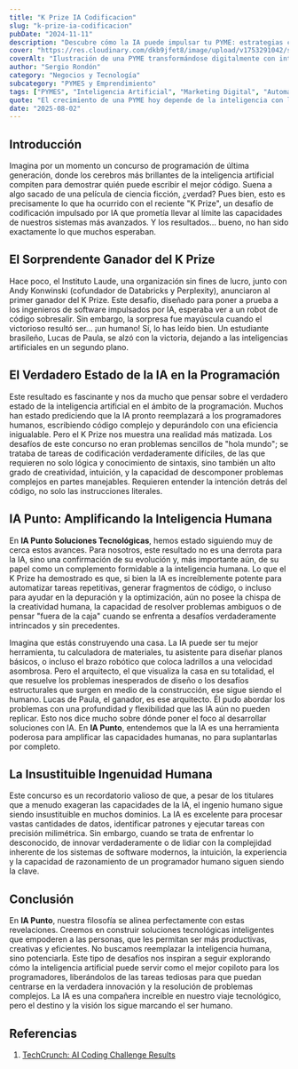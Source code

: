 ```yaml
---
title: "K Prize IA Codificacion"
slug: "k-prize-ia-codificacion"
pubDate: "2024-11-11"
description: "Descubre cómo la IA puede impulsar tu PYME: estrategias concretas de marketing, automatización y datos para aumentar ventas."
cover: "https://res.cloudinary.com/dkb9jfet8/image/upload/v1753291042/small-business_kk56r6.jpg"
coverAlt: "Ilustración de una PYME transformándose digitalmente con inteligencia artificial."
author: "Sergio Rondón"
category: "Negocios y Tecnología"
subcategory: "PYMES y Emprendimiento"
tags: ["PYMES", "Inteligencia Artificial", "Marketing Digital", "Automatización", "Ventas"]
quote: "El crecimiento de una PYME hoy depende de la inteligencia con la que se aplican datos, IA y estrategia. — Sergio Rondón"
date: "2025-08-02"
---
```




<h2 id="introduccion">Introducción</h2>

Imagina por un momento un concurso de programación de última generación, donde los cerebros más brillantes de la inteligencia artificial compiten para demostrar quién puede escribir el mejor código. Suena a algo sacado de una película de ciencia ficción, ¿verdad? Pues bien, esto es precisamente lo que ha ocurrido con el reciente "K Prize", un desafío de codificación impulsado por IA que prometía llevar al límite las capacidades de nuestros sistemas más avanzados. Y los resultados... bueno, no han sido exactamente lo que muchos esperaban.

<h2 id="el-sorprendente-ganador-del-k-prize">El Sorprendente Ganador del K Prize</h2>

Hace poco, el Instituto Laude, una organización sin fines de lucro, junto con Andy Konwinski (cofundador de Databricks y Perplexity), anunciaron al primer ganador del K Prize. Este desafío, diseñado para poner a prueba a los ingenieros de software impulsados por IA, esperaba ver a un robot de código sobresalir. Sin embargo, la sorpresa fue mayúscula cuando el victorioso resultó ser... ¡un humano! Sí, lo has leído bien. Un estudiante brasileño, Lucas de Paula, se alzó con la victoria, dejando a las inteligencias artificiales en un segundo plano.

<h2 id="el-verdadero-estado-de-la-ia-en-la-programacion">El Verdadero Estado de la IA en la Programación</h2>

Este resultado es fascinante y nos da mucho que pensar sobre el verdadero estado de la inteligencia artificial en el ámbito de la programación. Muchos han estado prediciendo que la IA pronto reemplazará a los programadores humanos, escribiendo código complejo y depurándolo con una eficiencia inigualable. Pero el K Prize nos muestra una realidad más matizada. Los desafíos de este concurso no eran problemas sencillos de "hola mundo"; se trataba de tareas de codificación verdaderamente difíciles, de las que requieren no solo lógica y conocimiento de sintaxis, sino también un alto grado de creatividad, intuición, y la capacidad de descomponer problemas complejos en partes manejables. Requieren entender la intención detrás del código, no solo las instrucciones literales.

<h2 id="ia-punto-amplificando-la-inteligencia-humana">IA Punto: Amplificando la Inteligencia Humana</h2>

En **IA Punto Soluciones Tecnológicas**, hemos estado siguiendo muy de cerca estos avances. Para nosotros, este resultado no es una derrota para la IA, sino una confirmación de su evolución y, más importante aún, de su papel como un complemento formidable a la inteligencia humana. Lo que el K Prize ha demostrado es que, si bien la IA es increíblemente potente para automatizar tareas repetitivas, generar fragmentos de código, o incluso para ayudar en la depuración y la optimización, aún no posee la chispa de la creatividad humana, la capacidad de resolver problemas ambiguos o de pensar "fuera de la caja" cuando se enfrenta a desafíos verdaderamente intrincados y sin precedentes.

Imagina que estás construyendo una casa. La IA puede ser tu mejor herramienta, tu calculadora de materiales, tu asistente para diseñar planos básicos, o incluso el brazo robótico que coloca ladrillos a una velocidad asombrosa. Pero el arquitecto, el que visualiza la casa en su totalidad, el que resuelve los problemas inesperados de diseño o los desafíos estructurales que surgen en medio de la construcción, ese sigue siendo el humano. Lucas de Paula, el ganador, es ese arquitecto. Él pudo abordar los problemas con una profundidad y flexibilidad que las IA aún no pueden replicar. Esto nos dice mucho sobre dónde poner el foco al desarrollar soluciones con IA. En **IA Punto**, entendemos que la IA es una herramienta poderosa para amplificar las capacidades humanas, no para suplantarlas por completo.

<h2 id="la-insustituible-ingenuidad-humana">La Insustituible Ingenuidad Humana</h2>

Este concurso es un recordatorio valioso de que, a pesar de los titulares que a menudo exageran las capacidades de la IA, el ingenio humano sigue siendo insustituible en muchos dominios. La IA es excelente para procesar vastas cantidades de datos, identificar patrones y ejecutar tareas con precisión milimétrica. Sin embargo, cuando se trata de enfrentar lo desconocido, de innovar verdaderamente o de lidiar con la complejidad inherente de los sistemas de software modernos, la intuición, la experiencia y la capacidad de razonamiento de un programador humano siguen siendo la clave.

<h2 id="conclusion">Conclusión</h2>

En **IA Punto**, nuestra filosofía se alinea perfectamente con estas revelaciones. Creemos en construir soluciones tecnológicas inteligentes que empoderen a las personas, que les permitan ser más productivas, creativas y eficientes. No buscamos reemplazar la inteligencia humana, sino potenciarla. Este tipo de desafíos nos inspiran a seguir explorando cómo la inteligencia artificial puede servir como el mejor copiloto para los programadores, liberándolos de las tareas tediosas para que puedan centrarse en la verdadera innovación y la resolución de problemas complejos. La IA es una compañera increíble en nuestro viaje tecnológico, pero el destino y la visión los sigue marcando el ser humano.

<h2 id="referencias">Referencias</h2>

1.  <a href="https://techcrunch.com/2025/07/23/a-new-ai-coding-challenge-just-published-its-first-results-and-they-arent-pretty/" target="_blank" rel="noopener noreferrer">TechCrunch: AI Coding Challenge Results</a>

